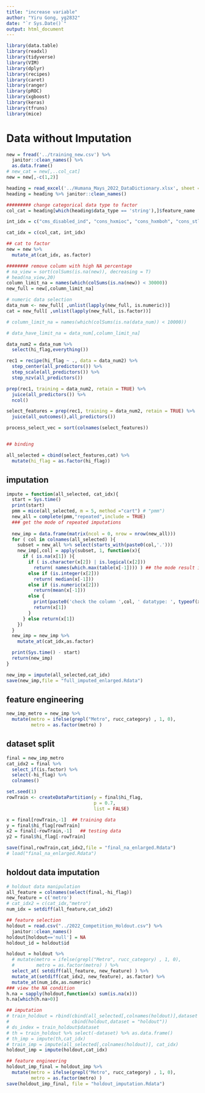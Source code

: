```yaml
---
title: "increase variable"
author: "Yiru Gong, yg2832"
date: "`r Sys.Date()`"
output: html_document
---
```


```r
library(data.table)
library(readxl)
library(tidyverse)
library(VIM)
library(dplyr)
library(recipes)
library(caret)
library(ranger)
library(pROC)
library(xgboost)
library(keras)
library(tfruns)
library(mice)
```

# Data without Imputation
```r
new = fread('../training_new.csv') %>% 
  janitor::clean_names() %>% 
  as.data.frame()
# new_cat = new[,..col_cat]
new = new[,-c(1,2)]

heading = read_excel('../Humana_Mays_2022_DataDictionary.xlsx', sheet = 'Data Dictionary')
heading = heading %>% janitor::clean_names()

######### change categorical data type to factor
col_cat = heading[which(heading$data_type == 'string'),]$feature_name

int_idx = c("cms_disabled_ind", "cons_hxmioc", "cons_hxmboh", "cons_stlnindx", "cmsd2_men_mad_ind", "cms_dual_eligible_ind", "cons_stlindex", "cms_low_income_ind", "cons_hxmh", "cms_frailty_ind")

cat_idx = c(col_cat, int_idx)

## cat to factor
new = new %>% 
  mutate_at(cat_idx, as.factor)

######## remove column with high NA percentage
# na_view = sort(colSums(is.na(new)), decreasing = T)
# head(na_view,20)
column_limit_na = names(which(colSums(is.na(new)) < 30000))
new_full = new[,column_limit_na]

```

```r
# numeric data selection
data_num <- new_full[ ,unlist(lapply(new_full, is.numeric))]
cat = new_full[ ,unlist(lapply(new_full, is.factor))]

# column_limit_na = names(which(colSums(is.na(data_num)) < 10000))

# data_have_limit_na = data_num[,column_limit_na]

data_num2 = data_num %>% 
  select(hi_flag,everything())

rec1 = recipe(hi_flag ~ ., data = data_num2) %>%
  step_center(all_predictors()) %>%
  step_scale(all_predictors()) %>% 
  step_nzv(all_predictors()) 

prep(rec1, training = data_num2, retain = TRUE) %>% 
  juice(all_predictors()) %>% 
  ncol()

select_features = prep(rec1, training = data_num2, retain = TRUE) %>% 
  juice(all_outcomes(),all_predictors())

process_select_vec = sort(colnames(select_features))


## binding

all_selected = cbind(select_features,cat) %>% 
  mutate(hi_flag = as.factor(hi_flag))

```

## imputation

```r
impute = function(all_selected, cat_idx){
  start = Sys.time()
  print(start)
  pmm = mice(all_selected, m = 5, method ="cart") # "pmm")
  new_all = complete(pmm,"repeated",include = TRUE)
  ### get the mode of repeated imputations
  
  new_imp = data.frame(matrix(ncol = 0, nrow = nrow(new_all)))
  for ( col in colnames(all_selected) ){
    subset = new_all %>% select(starts_with(paste0(col,'.')))
    new_imp[,col] = apply(subset, 1, function(x){
      if ( is.na(x[1]) ){
        if ( is.character(x[2]) | is.logical(x[2]))
          return( names(which.max(table(x[-1]))) ) ## the mode result in repeated pmm
        else if (is.integer(x[2]))
          return( median(x[-1]))
        else if (is.numeric(x[2]))
          return(mean(x[-1]))
        else {
          print(paste0('check the column ',col, ' datatype: ', typeof(x[2])) )
          return(x[1])
        }
      } else return(x[1])
    })
  }
  new_imp = new_imp %>%
    mutate_at(cat_idx,as.factor)

  print(Sys.time() - start)
  return(new_imp)
}

new_imp = impute(all_selected,cat_idx)
save(new_imp,file = "full_imputed_enlarged.Rdata")
```

## feature engineering

```r
new_imp_metro = new_imp %>% 
  mutate(metro = ifelse(grepl("Metro", rucc_category) , 1, 0),
         metro = as.factor(metro) )
```

## dataset split

```r
final = new_imp_metro
cat_idx2 = final %>% 
  select_if(is.factor) %>% 
  select(-hi_flag) %>% 
  colnames()

set.seed(1)
rowTrain <- createDataPartition(y = final$hi_flag,
                                p = 0.7,
                                list = FALSE)

x = final[rowTrain,-1]  ## training data
y = final$hi_flag[rowTrain]   
x2 = final[-rowTrain,-1]   ## testing data
y2 = final$hi_flag[-rowTrain]

save(final,rowTrain,cat_idx2,file = "final_na_enlarged.Rdata")
# load("final_na_enlarged.Rdata")
```

## holdout data imputation

```r
# holdout data manipulation
all_feature = colnames(select(final,-hi_flag))
new_feature = c('metro')
# cat_idx2 = c(cat_idx,"metro")
num_idx = setdiff(all_feature,cat_idx2)

## feature selection
holdout = read.csv("../2022_Competition_Holdout.csv") %>% 
  janitor::clean_names()
holdout[holdout=='null'] = NA
holdout_id = holdout$id

holdout = holdout %>% 
  # mutate(metro = ifelse(grepl("Metro", rucc_category) , 1, 0),
  #        metro = as.factor(metro) ) %>% 
  select_at( setdiff(all_feature, new_feature) ) %>%
  mutate_at(setdiff(cat_idx2, new_feature), as.factor) %>% 
  mutate_at(num_idx,as.numeric)
### view the NA condition
h.na = sapply(holdout,function(x) sum(is.na(x)))
h.na[which(h.na>0)]

## imputation
# train_holdout = rbind(cbind(all_selected[,colnames(holdout)],dataset = "train"),
#                       cbind(holdout,dataset = "holdout"))
# ds_index = train_holdout$dataset
# th = train_holdout %>% select(-dataset) %>% as.data.frame()
# th_imp = impute(th,cat_idx)
# train_imp = impute(all_selected[,colnames(holdout)], cat_idx)
holdout_imp = impute(holdout,cat_idx)
```

```r
## feature engineering
holdout_imp_final = holdout_imp %>% 
  mutate(metro = ifelse(grepl("Metro", rucc_category) , 1, 0),
         metro = as.factor(metro) )
save(holdout_imp_final, file = "holdout_imputation.Rdata")
```

